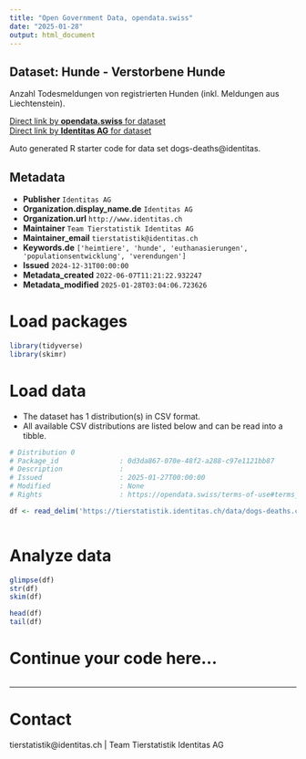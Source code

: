 ```yaml
---
title: "Open Government Data, opendata.swiss"
date: "2025-01-28"
output: html_document
---
```


## Dataset: Hunde - Verstorbene Hunde

Anzahl Todesmeldungen von registrierten Hunden (inkl. Meldungen aus Liechtenstein). 

[Direct link by **opendata.swiss** for dataset](https://opendata.swiss/de/dataset/hunde-verstorbene-hunde)<br>
[Direct link by **Identitas AG** for dataset](https://tierstatistik.identitas.ch/)

Auto generated R starter code for data set dogs-deaths@identitas.

## Metadata

- **Publisher** `Identitas AG`
- **Organization.display_name.de** `Identitas AG`
- **Organization.url** `http://www.identitas.ch`
- **Maintainer** `Team Tierstatistik Identitas AG`
- **Maintainer_email** `tierstatistik@identitas.ch`
- **Keywords.de** `['heimtiere', 'hunde', 'euthanasierungen', 'populationsentwicklung', 'verendungen']`
- **Issued** `2024-12-31T00:00:00`
- **Metadata_created** `2022-06-07T11:21:22.932247`
- **Metadata_modified** `2025-01-28T03:04:06.723626`


# Load packages

```r

library(tidyverse)
library(skimr)

```

# Load data

-   The dataset has 1 distribution(s) in CSV format.
-   All available CSV distributions are listed below and can be read into a tibble.

```r

# Distribution 0
# Package_id               : 0d3da867-070e-48f2-a288-c97e1121bb87
# Description              : 
# Issued                   : 2025-01-27T00:00:00
# Modified                 : None
# Rights                   : https://opendata.swiss/terms-of-use#terms_by

df <- read_delim('https://tierstatistik.identitas.ch/data/dogs-deaths.csv')



```

# Analyze data

```r

glimpse(df)
str(df)
skim(df)

head(df)
tail(df)

```

# Continue your code here...

```r

```

------------------------------------------------------------------------

# Contact

tierstatistik@identitas.ch | Team Tierstatistik Identitas AG
